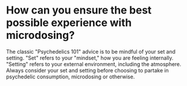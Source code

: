 # How can you ensure the best possible experience with microdosing?

The classic "Psychedelics 101" advice is to be mindful of your set and setting. "Set" refers to your "mindset," how you are feeling internally. "Setting" refers to your external environment, including the atmosphere. Always consider your set and setting before choosing to partake in psychedelic consumption, microdosing or otherwise.